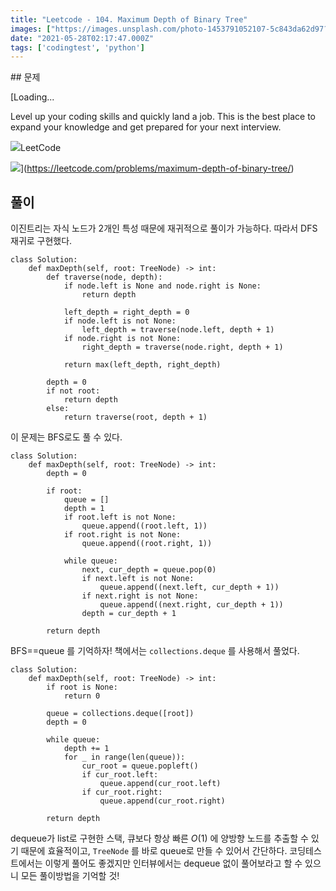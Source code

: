 ```yaml
---
title: "Leetcode - 104. Maximum Depth of Binary Tree"
images: ["https://images.unsplash.com/photo-1453791052107-5c843da62d97?crop=entropy&cs=tinysrgb&fit=max&fm=jpg&ixid=MnwxMTc3M3wwfDF8c2VhcmNofDV8fHRyZWV8ZW58MHx8fHwxNjIyMTcwOTY5&ixlib=rb-1.2.1&q=80&w=2000"]
date: "2021-05-28T02:17:47.000Z"
tags: ['codingtest', 'python']
---
```


<TOCInline toc={props.toc} asDisclosure />
## 문제

[Loading...

Level up your coding skills and quickly land a job. This is the best place to expand your knowledge and get prepared for your next interview.

![](https://leetcode.com/favicon-192x192.png)LeetCode

![](https://leetcode.com/static/images/LeetCode_Sharing.png)](https://leetcode.com/problems/maximum-depth-of-binary-tree/)

## 풀이

이진트리는 자식 노드가 2개인 특성 때문에 재귀적으로 풀이가 가능하다. 따라서 DFS 재귀로 구현했다.

```
class Solution:
    def maxDepth(self, root: TreeNode) -> int:
        def traverse(node, depth):
            if node.left is None and node.right is None:
                return depth

            left_depth = right_depth = 0
            if node.left is not None:
                left_depth = traverse(node.left, depth + 1)
            if node.right is not None:
                right_depth = traverse(node.right, depth + 1)

            return max(left_depth, right_depth)

        depth = 0
        if not root:
            return depth
        else:
            return traverse(root, depth + 1)
```

이 문제는 BFS로도 풀 수 있다.

```
class Solution:
    def maxDepth(self, root: TreeNode) -> int:
        depth = 0

        if root:
            queue = []
            depth = 1
            if root.left is not None:
                queue.append((root.left, 1))
            if root.right is not None:
                queue.append((root.right, 1))

            while queue:
                next, cur_depth = queue.pop(0)
                if next.left is not None:
                    queue.append((next.left, cur_depth + 1))
                if next.right is not None:
                    queue.append((next.right, cur_depth + 1))
                depth = cur_depth + 1

        return depth
```

BFS==queue 를 기억하자! 책에서는 `collections.deque` 를 사용해서 풀었다.

```
class Solution:
    def maxDepth(self, root: TreeNode) -> int:
        if root is None:
            return 0

        queue = collections.deque([root])
        depth = 0

        while queue:
            depth += 1
            for _ in range(len(queue)):
                cur_root = queue.popleft()
                if cur_root.left:
                    queue.append(cur_root.left)
                if cur_root.right:
                    queue.append(cur_root.right)

        return depth
```

dequeue가 list로 구현한 스택, 큐보다 항상 빠른 $O(1)$ 에 양방향 노드를 추출할 수 있기 때문에 효율적이고, `TreeNode` 를 바로 queue로 만들 수 있어서 간단하다. 코딩테스트에서는 이렇게 풀어도 좋겠지만 인터뷰에서는 dequeue 없이 풀어보라고 할 수 있으니 모든 풀이방법을 기억할 것!
